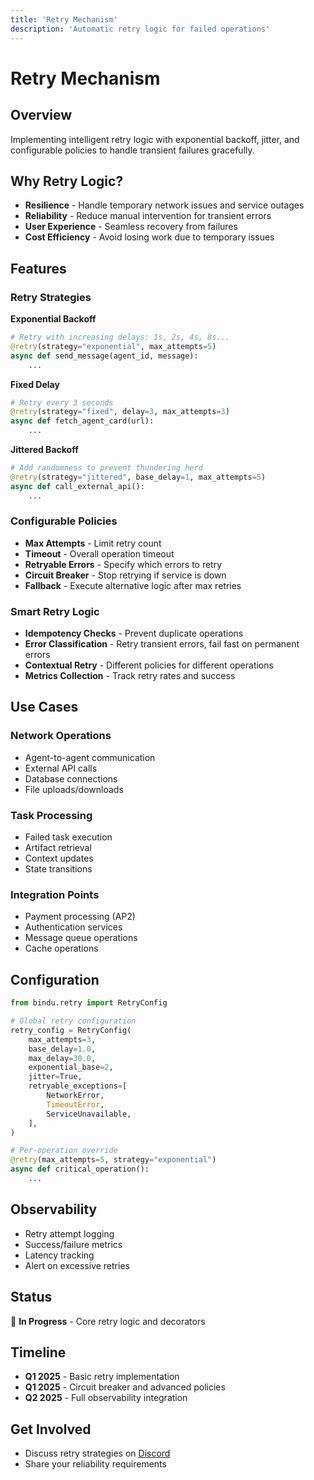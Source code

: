 ```yaml
---
title: 'Retry Mechanism'
description: 'Automatic retry logic for failed operations'
---
```


# Retry Mechanism

## Overview

Implementing intelligent retry logic with exponential backoff, jitter, and configurable policies to handle transient failures gracefully.

## Why Retry Logic?

- **Resilience** - Handle temporary network issues and service outages
- **Reliability** - Reduce manual intervention for transient errors
- **User Experience** - Seamless recovery from failures
- **Cost Efficiency** - Avoid losing work due to temporary issues

## Features

### Retry Strategies

**Exponential Backoff**
```python
# Retry with increasing delays: 1s, 2s, 4s, 8s...
@retry(strategy="exponential", max_attempts=5)
async def send_message(agent_id, message):
    ...
```

**Fixed Delay**
```python
# Retry every 3 seconds
@retry(strategy="fixed", delay=3, max_attempts=3)
async def fetch_agent_card(url):
    ...
```

**Jittered Backoff**
```python
# Add randomness to prevent thundering herd
@retry(strategy="jittered", base_delay=1, max_attempts=5)
async def call_external_api():
    ...
```

### Configurable Policies

- **Max Attempts** - Limit retry count
- **Timeout** - Overall operation timeout
- **Retryable Errors** - Specify which errors to retry
- **Circuit Breaker** - Stop retrying if service is down
- **Fallback** - Execute alternative logic after max retries

### Smart Retry Logic

- **Idempotency Checks** - Prevent duplicate operations
- **Error Classification** - Retry transient errors, fail fast on permanent errors
- **Contextual Retry** - Different policies for different operations
- **Metrics Collection** - Track retry rates and success

## Use Cases

### Network Operations
- Agent-to-agent communication
- External API calls
- Database connections
- File uploads/downloads

### Task Processing
- Failed task execution
- Artifact retrieval
- Context updates
- State transitions

### Integration Points
- Payment processing (AP2)
- Authentication services
- Message queue operations
- Cache operations

## Configuration

```python
from bindu.retry import RetryConfig

# Global retry configuration
retry_config = RetryConfig(
    max_attempts=3,
    base_delay=1.0,
    max_delay=30.0,
    exponential_base=2,
    jitter=True,
    retryable_exceptions=[
        NetworkError,
        TimeoutError,
        ServiceUnavailable,
    ],
)

# Per-operation override
@retry(max_attempts=5, strategy="exponential")
async def critical_operation():
    ...
```

## Observability

- Retry attempt logging
- Success/failure metrics
- Latency tracking
- Alert on excessive retries

## Status

🚀 **In Progress** - Core retry logic and decorators

## Timeline

- **Q1 2025** - Basic retry implementation
- **Q1 2025** - Circuit breaker and advanced policies
- **Q2 2025** - Full observability integration

## Get Involved

- Discuss retry strategies on [Discord](https://discord.gg/3w5zuYUuwt)
- Share your reliability requirements

